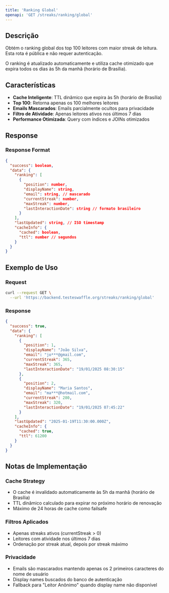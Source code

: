 ```yaml
---
title: 'Ranking Global'
openapi: 'GET /streaks/ranking/global'
---
```


## Descrição

Obtém o ranking global dos top 100 leitores com maior streak de leitura. Esta rota é pública e não requer autenticação.

O ranking é atualizado automaticamente e utiliza cache otimizado que expira todos os dias às 5h da manhã (horário de Brasília).

## Características

- **Cache Inteligente**: TTL dinâmico que expira às 5h (horário de Brasília)
- **Top 100**: Retorna apenas os 100 melhores leitores
- **Emails Mascarados**: Emails parcialmente ocultos para privacidade
- **Filtro de Atividade**: Apenas leitores ativos nos últimos 7 dias
- **Performance Otimizada**: Query com índices e JOINs otimizados

## Response

### Response Format

```json
{
  "success": boolean,
  "data": {
    "ranking": [
      {
        "position": number,
        "displayName": string,
        "email": string, // mascarado
        "currentStreak": number,
        "maxStreak": number,
        "lastInteractionDate": string // formato brasileiro
      }
    ],
    "lastUpdated": string, // ISO timestamp
    "cacheInfo": {
      "cached": boolean,
      "ttl": number // segundos
    }
  }
}
```

## Exemplo de Uso

### Request
```bash
curl --request GET \
  --url 'https://backend.testeswaffle.org/streaks/ranking/global'
```

### Response
```json
{
  "success": true,
  "data": {
    "ranking": [
      {
        "position": 1,
        "displayName": "João Silva",
        "email": "jo***@gmail.com",
        "currentStreak": 365,
        "maxStreak": 365,
        "lastInteractionDate": "19/01/2025 08:30:15"
      },
      {
        "position": 2,
        "displayName": "Maria Santos",
        "email": "ma***@hotmail.com",
        "currentStreak": 280,
        "maxStreak": 320,
        "lastInteractionDate": "19/01/2025 07:45:22"
      }
    ],
    "lastUpdated": "2025-01-19T11:30:00.000Z",
    "cacheInfo": {
      "cached": true,
      "ttl": 61200
    }
  }
}
```

## Notas de Implementação

### Cache Strategy
- O cache é invalidado automaticamente às 5h da manhã (horário de Brasília)
- TTL dinâmico calculado para expirar no próximo horário de renovação
- Máximo de 24 horas de cache como failsafe

### Filtros Aplicados
- Apenas streaks ativos (currentStreak > 0)
- Leitores com atividade nos últimos 7 dias
- Ordenação por streak atual, depois por streak máximo

### Privacidade
- Emails são mascarados mantendo apenas os 2 primeiros caracteres do nome de usuário
- Display names buscados do banco de autenticação
- Fallback para "Leitor Anônimo" quando display name não disponível